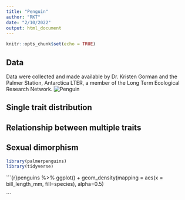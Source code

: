 ```yaml
---
title: "Penguin"
author: "RKT"
date: "2/10/2022"
output: html_document
---
```


```r
knitr::opts_chunk$set(echo = TRUE)
```
## Data

Data were collected and made available by Dr. Kristen Gorman and the Palmer Station, Antarctica LTER, a member of the Long Term Ecological Research Network.
![Penguin](https://www.google.com/url?sa=i&url=https%3A%2F%2Fwww.whoi.edu%2Fknow-your-ocean%2Focean-topics%2Focean-life%2Femperor-penguins%2F&psig=AOvVaw3IpKRFu_I9CcZBXuJjgHej&ust=1644601755697000&source=images&cd=vfe&ved=2ahUKEwjaw-qM2fX1AhU4qHIEHb-EDLoQr4kDegUIARDVAQ)

## Single trait distribution

## Relationship between multiple traits

## Sexual dimorphism

```r

library(palmerpenguins) 
library(tidyverse)
```
```{r}penguins %>%
  ggplot() +
  geom_density(mapping = aes(x = bill_length_mm, fill=species), alpha=0.5)

```
